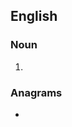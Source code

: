 ==English==

===Noun===
{{head|en|noun form}}

# {{plural of|flintstone|lang=en}}

===Anagrams===
* {{anagrams|en|a=efilnnosstt|nonleftists}}